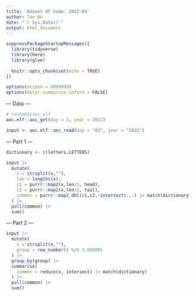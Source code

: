 ```yaml
---
title: 'Advent Of Code: 2022-03'
author: Tan Ho
date: "`r Sys.Date()`"
output: html_document
---
```


```r
suppressPackageStartupMessages({
  library(tidyverse)
  library(here)
  library(glue)
  
  knitr::opts_chunk$set(echo = TRUE)
})

options(scipen = 9999999)
options(dplyr.summarise.inform = FALSE)
```

--- Data ---

```r
# tanho63/aoc.elf
aoc.elf::aoc_get(day = 3, year = 2022)
```

```r
input <- aoc.elf::aoc_read(day = "03", year = "2022")
```

--- Part 1 ---

```r
dictionary <- c(letters,LETTERS)

input |> 
  mutate(
    x = strsplit(x,""),
    len = lengths(x),
    c1 = purrr::map2(x,len/2, head),
    c2 = purrr::map2(x,len/2, tail),
    common = purrr::map2_dbl(c1,c2,~intersect(...) |> match(dictionary) |> sum())
  ) |> 
  pull(common) |> 
  sum()
```

--- Part 2 ---

```r
input |> 
  mutate(
    x = strsplit(x,""),
    group = row_number() %/% 3.000001
  ) |> 
  group_by(group) |> 
  summarise(
    common = reduce(x, intersect) |> match(dictionary)
  ) |> 
  pull(common) |> 
  sum()
```

